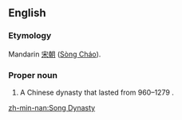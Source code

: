 ==English==

===Etymology===
Mandarin [[宋朝]] ([[Sòng Cháo]]).

===Proper noun===
{{en-proper noun|head=[[Song]] [[dynasty|Dynasty]]}}

# A Chinese dynasty that lasted from 960–1279 {{C.E.}}.

[[zh-min-nan:Song Dynasty]]